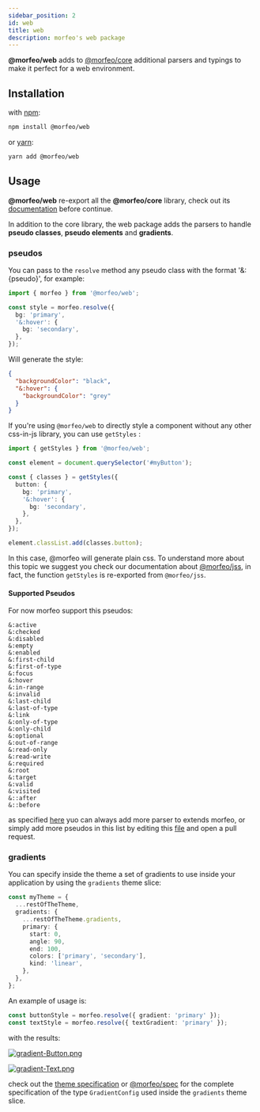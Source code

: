 ```yaml
---
sidebar_position: 2
id: web
title: web
description: morfeo's web package
---
```


**@morfeo/web** adds to [@morfeo/core](./core.mdx) additional parsers and typings to make it perfect for a web environment.

## Installation

with [npm](https://www.npmjs.com/package/@morfeo/web):

```bash
npm install @morfeo/web
```

or [yarn](https://yarn.pm/@morfeo/web):

```bash
yarn add @morfeo/web
```

## Usage

**@morfeo/web** re-export all the **@morfeo/core** library, check out its [documentation](./core.mdx) before continue.

In addition to the core library, the web package adds the parsers to handle **pseudo classes**, **pseudo elements** and **gradients**.

### pseudos

You can pass to the `resolve` method any pseudo class with the format '&:{pseudo}', for example:

```typescript
import { morfeo } from '@morfeo/web';

const style = morfeo.resolve({
  bg: 'primary',
  '&:hover': {
    bg: 'secondary',
  },
});
```

Will generate the style:

```json
{
  "backgroundColor": "black",
  "&:hover": {
    "backgroundColor": "grey"
  }
}
```

If you're using `@morfeo/web` to directly style a component without any other css-in-js library, you can use `getStyles` :

```typescript
import { getStyles } from '@morfeo/web';

const element = document.querySelector('#myButton');

const { classes } = getStyles({
  button: {
    bg: 'primary',
    '&:hover': {
      bg: 'secondary',
    },
  },
});

element.classList.add(classes.button);
```

In this case, @morfeo will generate plain css. To understand more about this topic we suggest you check our documentation about [@morfeo/jss](https://github.com/VLK-STUDIO/morfeo/tree/main/packages/jss), in fact, the function `getStyles` is re-exported from `@morfeo/jss`.

#### Supported Pseudos

For now morfeo support this pseudos:

```
&:active
&:checked
&:disabled
&:empty
&:enabled
&:first-child
&:first-of-type
&:focus
&:hover
&:in-range
&:invalid
&:last-child
&:last-of-type
&:link
&:only-of-type
&:only-child
&:optional
&:out-of-range
&:read-only
&:read-write
&:required
&:root
&:target
&:valid
&:visited
&::after
&::before
```

as specified [here](https://github.com/VLK-STUDIO/morfeo/tree/main/packages/core#add-a-custom-parser) yuo can always add more parser to extends morfeo, or simply add more pseudos in this list by editing this [file](https://github.com/VLK-STUDIO/morfeo/blob/main/packages/web/src/properties.ts) and open a pull request.

### gradients

You can specify inside the theme a set of gradients to use inside your application by using the `gradients` theme slice:

```typescript
const myTheme = {
  ...restOfTheTheme,
  gradients: {
    ...restOfTheTheme.gradients,
    primary: {
      start: 0,
      angle: 90,
      end: 100,
      colors: ['primary', 'secondary'],
      kind: 'linear',
    },
  },
};
```

An example of usage is:

```typescript
const buttonStyle = morfeo.resolve({ gradient: 'primary' });
const textStyle = morfeo.resolve({ textGradient: 'primary' });
```

with the results:

[![gradient-Button.png](https://i.postimg.cc/k5B8tNMP/gradient-Button.png)](https://postimg.cc/XZ6XRCys)

[![gradient-Text.png](https://i.postimg.cc/5NDMVbH5/gradient-Text.png)](https://postimg.cc/SJLPL0fj)

check out the [theme specification](../theme-specification.mdx) or [@morfeo/spec](https://github.com/VLK-STUDIO/morfeo/tree/main/packages/spec) for the complete specification of the type `GradientConfig` used inside the `gradients` theme slice.
